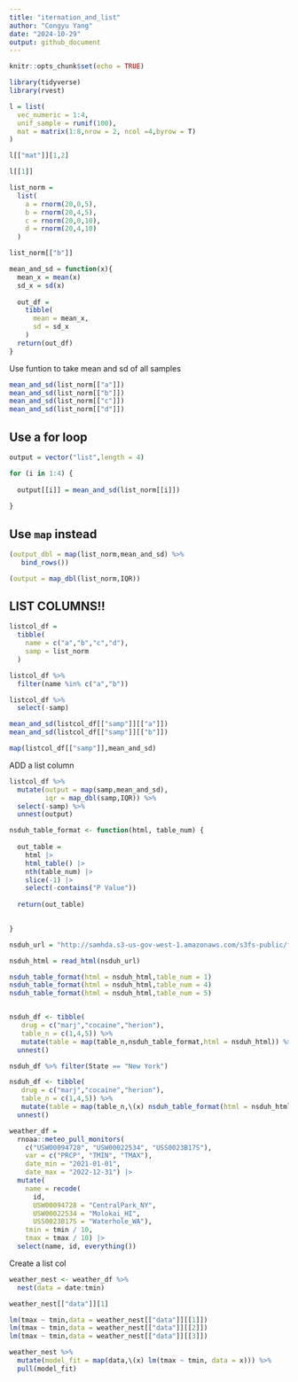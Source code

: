 ```yaml
---
title: "iternation_and_list"
author: "Congyu Yang"
date: "2024-10-29"
output: github_document
---
```


```r
knitr::opts_chunk$set(echo = TRUE)

library(tidyverse)
library(rvest)
```

```r
l = list(
  vec_numeric = 1:4,
  unif_sample = runif(100),
  mat = matrix(1:8,nrow = 2, ncol =4,byrow = T)
)

l[["mat"]][1,2]

l[[1]]
```

```r
list_norm = 
  list(
    a = rnorm(20,0,5),
    b = rnorm(20,4,5),
    c = rnorm(20,0,10),
    d = rnorm(20,4,10)
  )

list_norm[["b"]]

mean_and_sd = function(x){
  mean_x = mean(x)
  sd_x = sd(x)
  
  out_df = 
    tibble(
      mean = mean_x,
      sd = sd_x
    )
  return(out_df)
}
```
Use funtion to take mean and sd of all samples
```r
mean_and_sd(list_norm[["a"]])
mean_and_sd(list_norm[["b"]])
mean_and_sd(list_norm[["c"]])
mean_and_sd(list_norm[["d"]])
```

## Use a for loop

```r
output = vector("list",length = 4)

for (i in 1:4) {
  
  output[[i]] = mean_and_sd(list_norm[[i]])
  
}

```

## Use `map` instead

```r
(output_dbl = map(list_norm,mean_and_sd) %>% 
   bind_rows())
```
```r
(output = map_dbl(list_norm,IQR))
```

## LIST COLUMNS!!

```r
listcol_df =
  tibble(
    name = c("a","b","c","d"),
    samp = list_norm
  )

listcol_df %>% 
  filter(name %in% c("a","b"))

listcol_df %>% 
  select(-samp)
```

```r
mean_and_sd(listcol_df[["samp"]][["a"]])
mean_and_sd(listcol_df[["samp"]][["b"]])

map(listcol_df[["samp"]],mean_and_sd)
```

ADD a list column

```r
listcol_df %>% 
  mutate(output = map(samp,mean_and_sd),
         iqr = map_dbl(samp,IQR)) %>% 
  select(-samp) %>% 
  unnest(output)


```

```r
nsduh_table_format <- function(html, table_num) {
  
  out_table = 
    html |> 
    html_table() |> 
    nth(table_num) |>
    slice(-1) |> 
    select(-contains("P Value"))
  
  return(out_table)

  
}

nsduh_url = "http://samhda.s3-us-gov-west-1.amazonaws.com/s3fs-public/field-uploads/2k15StateFiles/NSDUHsaeShortTermCHG2015.htm"

nsduh_html = read_html(nsduh_url)
```

```r
nsduh_table_format(html = nsduh_html,table_num = 1)
nsduh_table_format(html = nsduh_html,table_num = 4)
nsduh_table_format(html = nsduh_html,table_num = 5)


nsduh_df <- tibble(
   drug = c("marj","cocaine","herion"),
   table_n = c(1,4,5)) %>% 
   mutate(table = map(table_n,nsduh_table_format,html = nsduh_html)) %>%
  unnest()

nsduh_df %>% filter(State == "New York")

nsduh_df <- tibble(
   drug = c("marj","cocaine","herion"),
   table_n = c(1,4,5)) %>% 
   mutate(table = map(table_n,\(x) nsduh_table_format(html = nsduh_html,table_num = x))) %>%
  unnest()
```

```r
weather_df = 
  rnoaa::meteo_pull_monitors(
    c("USW00094728", "USW00022534", "USS0023B17S"),
    var = c("PRCP", "TMIN", "TMAX"), 
    date_min = "2021-01-01",
    date_max = "2022-12-31") |>
  mutate(
    name = recode(
      id, 
      USW00094728 = "CentralPark_NY", 
      USW00022534 = "Molokai_HI",
      USS0023B17S = "Waterhole_WA"),
    tmin = tmin / 10,
    tmax = tmax / 10) |>
  select(name, id, everything())
```

Create a list col
```r
weather_nest <- weather_df %>% 
  nest(data = date:tmin)
```

```r
weather_nest[["data"]][1]
```
```r
lm(tmax ~ tmin,data = weather_nest[["data"]][[1]])
lm(tmax ~ tmin,data = weather_nest[["data"]][[2]])
lm(tmax ~ tmin,data = weather_nest[["data"]][[3]])
```
```r
weather_nest %>% 
  mutate(model_fit = map(data,\(x) lm(tmax ~ tmin, data = x))) %>% 
  pull(model_fit)
```




